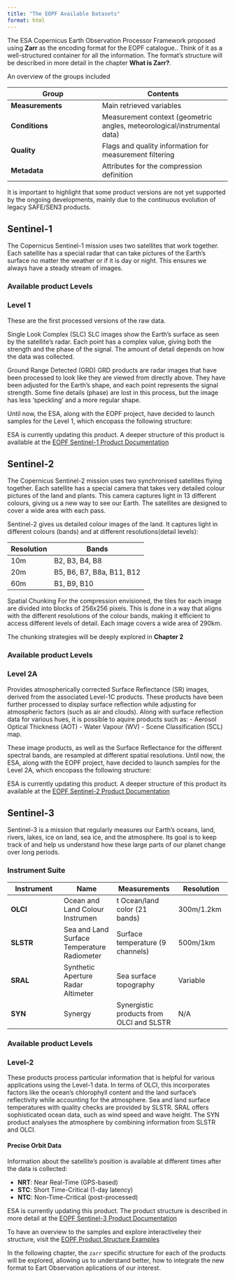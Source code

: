 ```yaml
---
title: "The EOPF Available Datasets"
format: html
---
```

::: {.justify}

The ESA Copernicus Earth Observation Processor Framework proposed using **Zarr** as the encoding format for the EOPF catalogue.. Think of it as a well-structured container for all the information. The format's structure will be described in more detail in the chapter **What is Zarr?**.

An overview of the groups included 

| Group | Contents |
|-------|----------|
| **Measurements** | Main retrieved variables |
| **Conditions** | Measurement context (geometric angles, meteorological/instrumental data) |
| **Quality** | Flags and quality information for measurement filtering |
| **Metadata** | Attributes for the compression definition |

::: {.callout-important}
It is important to highlight that some product versions are not yet supported by the ongoing developments, mainly due to the continuous evolution of legacy SAFE/SEN3 products.
:::

## Sentinel-1
The Copernicus Sentinel-1 mission uses two satellites that work together. Each satellite has a special radar that can take pictures of the Earth's surface no matter the weather or if it is day or night. This ensures we always have a steady stream of images.

### Available product Levels

### Level 1
These are the first processed versions of the raw data.

Single Look Complex (SLC)
SLC images show the Earth's surface as seen by the satellite's radar. Each point has a complex value, giving both the strength and the phase of the signal. The amount of detail depends on how the data was collected.

Ground Range Detected (GRD)
GRD products are radar images that have been processed to look like they are viewed from directly above. They have been adjusted for the Earth's shape, and each point represents the signal strength. Some fine details (phase) are lost in this process, but the image has less 'speckling' and a more regular shape.

Until now, the ESA, along with the EOPF project, have decided to launch samples for the Level 1, which encopass the following structure:

::: {.callout-note}
ESA is currently updating this product. A deeper structure of this product is available at the [EOPF Sentinel-1 Product Documentation](https://s1.pages.eopf.copernicus.eu/s1-l12-rp/main/pfs/index.html)
:::

## Sentinel-2
The Copernicus Sentinel-2 mission uses two synchronised satellites flying together. Each satellite has a special camera that takes very detailed colour pictures of the land and plants. This camera captures light in 13 different colours, giving us a new way to see our Earth. The satellites are designed to cover a wide area with each pass.

Sentinel-2 gives us detailed colour images of the land. It captures light in different colours (bands) and at different resolutions(detail levels):

| Resolution | Bands |
|------------|-------|
| 10m | B2, B3, B4, B8 |
| 20m | B5, B6, B7, B8a, B11, B12 |
| 60m | B1, B9, B10 |

Spatial Chunking
For the compression envisioned, the tiles for each image are divided into blocks of 256x256 pixels. This is done in a way that aligns with the different resolutions of the colour bands, making it efficient to access different levels of detail. Each image covers a wide area of 290km.

The chunking strategies will be deeply explored in **Chapter 2**

### Available product Levels

### Level 2A

Provides atmospherically corrected Surface Reflectance (SR) images, derived from the associated Level-1C products.
These products have been further processed to display surface reflection while adjusting for atmospheric factors (such as air and clouds). Along with surface reflection data for various hues, it is possible to aquire products such as:
- Aerosol Optical Thickness (AOT)
- Water Vapour (WV)
- Scene Classification (SCL) map.

These image products, as well as the Surface Reflectance for the different spectral bands, are resampled at different spatial resolutions.
Until now, the ESA, along with the EOPF project, have decided to launch samples for the Level 2A, which encopass the following structure:

::: {.callout-note}
ESA is currently updating this product. A deeper structure of this product its available at the [EOPF Sentinel-2  Product Documentation](https://s2.pages.eopf.copernicus.eu/pdfs-adfs/)
:::

## Sentinel-3

Sentinel-3 is a mission that regularly measures our Earth's oceans, land, rivers, lakes, ice on land, sea ice, and the atmosphere. Its goal is to keep track of and help us understand how these large parts of our planet change over long periods.

### Instrument Suite

| Instrument | Name | Measurements | Resolution |
|------------|------------|--------------|------------|
| **OLCI** |Ocean and Land Colour Instrumen |t Ocean/land color (21 bands) | 300m/1.2km |
| **SLSTR** |Sea and Land Surface Temperature Radiometer | Surface temperature (9 channels) | 500m/1km |
| **SRAL** | Synthetic Aperture Radar Altimeter | Sea surface topography | Variable |
| **SYN** | Synergy | Synergistic products from OLCI and SLSTR | N/A |

### Available product Levels

### Level-2 

These products process particular information that is helpful for various applications using the Level-1 data.  In terms of OLCI, this incorporates factors like the ocean's chlorophyll content and the land surface's reflectivity while accounting for the atmosphere.  Sea and land surface temperatures with quality checks are provided by SLSTR.  SRAL offers sophisticated ocean data, such as wind speed and wave height.  The SYN product analyses the atmosphere by combining information from SLSTR and OLCI.

#### Precise Orbit Data

Information about the satellite's position is available at different times after the data is collected:

- **NRT**: Near Real-Time (GPS-based)
- **STC**: Short Time-Critical (1-day latency)
- **NTC**: Non-Time-Critical (post-processed)


::: {.callout-note}
ESA is currently updating this product. The product structure is described in more detail at the [EOPF Sentinel-3 Product Documentation](https://s3.pages.eopf.copernicus.eu/pdfs-adfs/)
:::

To have an overview to the samples and explore interactiveley their structure, visit the [EOPF Product Structure Examples](https://eopf.copernicus.eu/eopf-products-and-adfs/eopf-product-structure-examples/)

In the following chapter, the `zarr` specific structure for each of the products will be explored, allowing us to understand better, how to integrate the new format to Eart Observation aplications of our interest.

:::